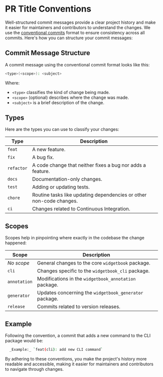 # PR Title Conventions

Well-structured commit messages provide a clear project history and make it
easier for maintainers and contributors to understand the changes. We use the
[conventional commits](https://www.conventionalcommits.org/en/v1.0.0/) format to
ensure consistency across all commits. Here's how you can structure your commit
messages:

## Commit Message Structure

A commit message using the conventional commit format looks like this:

```bash
<type>(<scope>): <subject>
```

Where:

- `<type>` classifies the kind of change being made.
- `<scope>` (optional) describes where the change was made.
- `<subject>` is a brief description of the change.

## Types

Here are the types you can use to classify your changes:

| Type       | Description                                                         |
| ---------- | ------------------------------------------------------------------- |
| `feat`     | A new feature.                                                      |
| `fix`      | A bug fix.                                                          |
| `refactor` | A code change that neither fixes a bug nor adds a feature.          |
| `docs`     | Documentation-only changes.                                         |
| `test`     | Adding or updating tests.                                           |
| `chore`    | Routine tasks like updating dependencies or other non-code changes. |
| `ci`       | Changes related to Continuous Integration.                          |

## Scopes

Scopes help in pinpointing where exactly in the codebase the change happened:

| Scope        | Description                                            |
| ------------ | ------------------------------------------------------ |
| _No scope_   | General changes to the core `widgetbook` package.      |
| `cli`        | Changes specific to the `widgetbook_cli` package.      |
| `annotation` | Modifications in the `widgetbook_annotation` package.  |
| `generator`  | Updates concerning the `widgetbook_generator` package. |
| `release`    | Commits related to version releases.                   |

## Example

Following the convention, a commit that adds a new command to the CLI package
would be:

```bash
  _Example:_ `feat(cli): add new CLI command`
```

By adhering to these conventions, you make the project's history more readable
and accessible, making it easier for maintainers and contributors to navigate
through changes.
